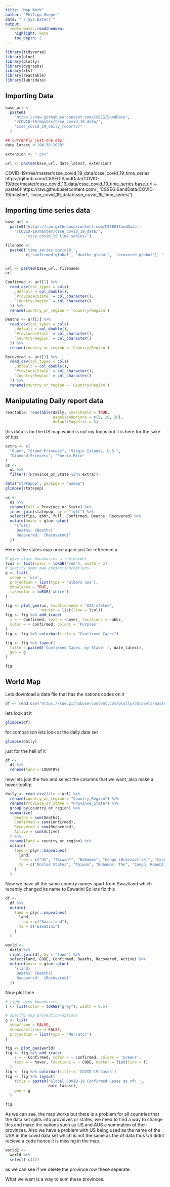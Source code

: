 ```yaml
---
title: "Map_Work"
author: "Philipp Hoeper"
date: "`r Sys.Date()`"
output:
  rmdformats::readthedown:
    highlight: kate
    toc_depth: 2
---
```


```r
library(tidyverse)
library(glue)
library(plotly)
library(dygraphs)
library(xts)
library(reactable)
library(lubridate)
```

## Importing Data

```r
base_url <-
  paste0(
    "https://raw.githubusercontent.com/CSSEGISandData",
    "/COVID-19/master/csse_covid_19_data/",
    "csse_covid_19_daily_reports/"
  )

## currently just one day:
date_latest <-"04-30-2020"

extension <- ".csv"

url <- paste0(base_url, date_latest, extension)


```

COVID-19/tree/master/csse_covid_19_data/csse_covid_19_time_series
https://github.com/CSSEGISandData/COVID-19/tree/master/csse_covid_19_data/csse_covid_19_time_series
base_url <-
  paste0('https://raw.githubusercontent.com/',
         'CSSEGISandData/COVID-19/master/',
         'csse_covid_19_data/csse_covid_19_time_series/')

## Importing time series data

```r
base_url <-
  paste0('https://raw.githubusercontent.com/CSSEGISandData',
    '/COVID-19/master/csse_covid_19_data/',
         'csse_covid_19_time_series/')

filename <- 
  paste0('time_series_covid19_', 
         c('confirmed_global', 'deaths_global', 'recovered_global'), '.csv')


url <- paste0(base_url, filename)
url
```


```r
Confirmed <- url[1] %>% 
  read_csv(col_types = cols(
    .default = col_double(),
    `Province/State` = col_character(),
    `Country/Region` = col_character()
  )) %>%
  rename(country_or_region = `Country/Region`)

Deaths <- url[2] %>% 
  read_csv(col_types = cols(
    .default = col_double(),
    `Province/State` = col_character(),
    `Country/Region` = col_character()
  )) %>%
  rename(country_or_region = `Country/Region`)

Recovered <- url[3] %>% 
  read_csv(col_types = cols(
    .default = col_double(),
    `Province/State` = col_character(),
    `Country/Region` = col_character()
  )) %>%
  rename(country_or_region = `Country/Region`)
```



## Manipulating Daily report data

```r
reactable::reactable(daily, searchable = TRUE,
                     pageSizeOptions = c(5, 10, 20), 
                     defaultPageSize = 5)
```
this data is for the US map which is not my focus but it is here for the sake of tips

```r
extra <- c(
  "Guam", "Grand Princess", "Virgin Islands, U.S.",
  "Diamond Princess", "Puerto Rico"
)
us <-
  us %>% 
  filter(!(Province_or_State %in% extra))
```

```r
data("statepop", package = "usmap")
glimpse(statepop)
```

```r
us <-
  us %>% 
  rename(full = Province_or_State) %>% 
  inner_join(statepop, by = "full") %>% 
  select(fips, abbr, full, Confirmed, Deaths, Recovered) %>% 
  mutate(hover = glue::glue(
    "{full}
     Deaths: {Deaths}
     Recovered:  {Recovered}"
  ))
```

Here is the states map once again just for reference a
```r
# give state boundaries a red border
lcol <- list(color = toRGB("red"), width = 2)
# specify some map projection/options
g <- list(
  scope = 'usa',
  projection = list(type = 'albers usa'),
  showlakes = TRUE,
  lakecolor = toRGB('white')
)

fig <- plot_geo(us, locationmode = 'USA-states',
                marker = list(line = lcol))
fig <- fig %>% add_trace(
  z = ~ Confirmed, text = ~hover, locations = ~abbr,
  color = ~ Confirmed, colors = 'Purples'
)
fig <- fig %>% colorbar(title = "Confirmed Cases")

fig <- fig %>% layout(
  title = paste0('Confirmed Cases, by State: ', date_latest),
  geo = g
)

fig
```


## World Map

Lets download a data file that has the nations codes on it 
```r
df <- read.csv('https://raw.githubusercontent.com/plotly/datasets/master/2014_world_gdp_with_codes.csv')


```
lets look at it
```r
glimpse(df)
```
for comparison lets look at the daily data set
```r
glimpse(daily)
```
just for the hell of it
```r
df <-
  df %>% 
  rename(land = COUNTRY)
```
now lets join the two and select the columns that we want, also make a hover tooltip

```r
daily <- read_csv(file = url) %>%
  rename(country_or_region = "Country_Region") %>%
  rename(Province_or_State = "Province_State") %>%
  group_by(country_or_region) %>%
  summarize(
    Deaths = sum(Deaths),
    Confirmed = sum(Confirmed),
    Recovered = sum(Recovered),
    Active = sum(Active)
  ) %>%
  rename(land = country_or_region) %>%
  mutate(
    land = plyr::mapvalues(
      land,
      from = c("US", "Taiwan*", "Bahamas", "Congo (Brazzaville)", "Congo (Kinshasa)", "	Gambia"),
      to = c("United States", "Taiwan", "Bahamas, The", "Congo, Republic of the", "Congo, Democratic Republic of the", "Gambia, The")
    )
  )
```
Now we have all the same country names apart from Swaziland which recently changed its name to Eswatini
So lets fix this

```r
df <-
  df %>% 
  mutate(
    land = plyr::mapvalues(
      land,
      from = c("Swaziland"),
      to = c("Eswatini")
    )
  ) 
```


```r
world <-
  daily %>% 
  right_join(df, by = "land") %>% 
  select(land, CODE, Confirmed, Deaths, Recovered, Active) %>% 
  mutate(hover = glue::glue(
    "{land}
     Deaths: {Deaths}
     Recovered:  {Recovered}"
  ))
```

Now plot time
```r
# light grey boundaries
l <- list(color = toRGB("grey"), width = 0.5)

# specify map projection/options
g <- list(
  showframe = FALSE,
  showcoastlines = FALSE,
  projection = list(type = 'Mercator')
)

fig <- plot_geo(world)
fig <- fig %>% add_trace(
    z = ~ Confirmed, color = ~ Confirmed, colors = 'Greens',
    text = ~ hover, locations = ~ CODE, marker = list(line = l)
  )
fig <- fig %>% colorbar(title = 'COVID-19 Cases')
fig <- fig %>% layout(
    title = paste0('Global COVID-19 Confirmed Cases as of: ',
                   date_latest),
    geo = g
  )

fig
```
As we can see, the map works but there is a problem for all countries that the data set splits into provinves or states, we need to find a way to change this and make the nations such as US and AUS a summation of their provinces.
Also we have a problem with US being used as the name of the USA in the covid data set which is not the same as the df data thus US didnt recieve a code hence it is missing in the map.


```r
world2 <-
  world %>% 
  select(-c(1))
```
as we can see if we delete the province row these seperate.

What we want is a way to sum these provinces.
